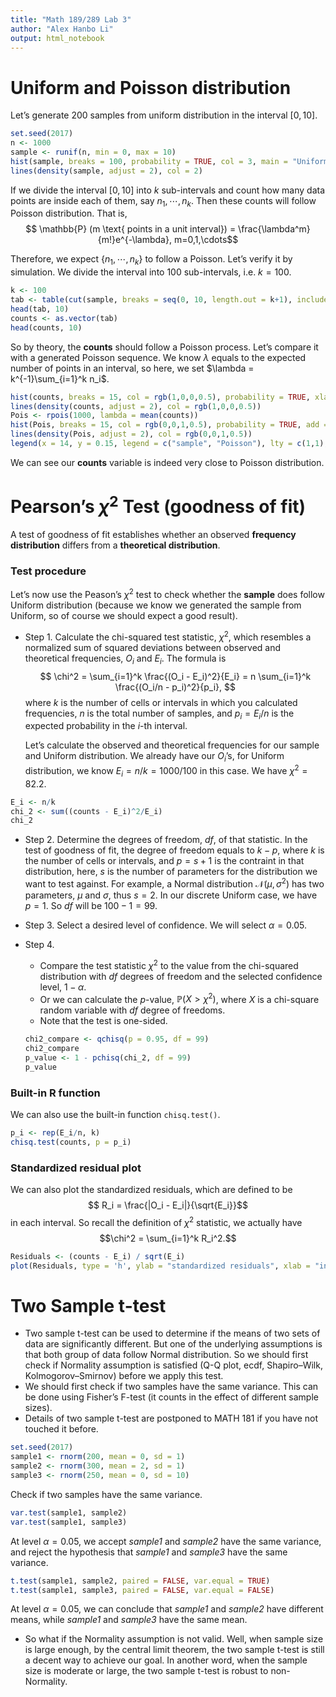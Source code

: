 ```yaml
---
title: "Math 189/289 Lab 3"
author: "Alex Hanbo Li"
output: html_notebook
---
```


# Uniform and Poisson distribution
Let's generate 200 samples from uniform distribution in the interval $[0,10]$.
```r
set.seed(2017)
n <- 1000
sample <- runif(n, min = 0, max = 10)
hist(sample, breaks = 100, probability = TRUE, col = 3, main = "Uniform distribution samples")
lines(density(sample, adjust = 2), col = 2)
```

If we divide the interval $[0,10]$ into $k$ sub-intervals and count how many data points are inside each of them, say $n_1, \cdots, n_k$. Then these counts will follow Poisson distribution. That is,
$$ \mathbb{P} (m \text{ points in a unit interval}) = \frac{\lambda^m}{m!}e^{-\lambda}, m=0,1,\cdots$$

Therefore, we expect $\{n_1, \cdots, n_k\}$ to follow a Poisson. Let's verify it by simulation. We divide the interval into 100 sub-intervals, i.e. $k = 100$.
```r
k <- 100
tab <- table(cut(sample, breaks = seq(0, 10, length.out = k+1), include.lowest = TRUE))
head(tab, 10)
counts <- as.vector(tab)
head(counts, 10)
```

So by theory, the **counts** should follow a Poisson process. Let's compare it with a generated Poisson sequence. We know $\lambda$ equals to the expected number of points in an interval, so here, we set $\lambda = k^{-1}\sum_{i=1}^k n_i$.
```r
hist(counts, breaks = 15, col = rgb(1,0,0,0.5), probability = TRUE, xlab = "number of points inside an interval", ylim = c(0,0.2))
lines(density(counts, adjust = 2), col = rgb(1,0,0,0.5))
Pois <- rpois(1000, lambda = mean(counts))
hist(Pois, breaks = 15, col = rgb(0,0,1,0.5), probability = TRUE, add = TRUE)
lines(density(Pois, adjust = 2), col = rgb(0,0,1,0.5))
legend(x = 14, y = 0.15, legend = c("sample", "Poisson"), lty = c(1,1), col = c(rgb(1,0,0,0.5), rgb(0,0,1,0.5)))
```

We can see our **counts** variable is indeed very close to Poisson distribution.



# Pearson's $\chi^2$ Test (goodness of fit)

A test of goodness of fit establishes whether an observed **frequency distribution** differs from a **theoretical distribution**.

### Test procedure
Let's now use the Peason's $\chi^2$ test to check whether the **sample** does follow Uniform distribution (because we know we generated the sample from Uniform, so of course we should expect a good result).

* Step 1. 
Calculate the chi-squared test statistic, $\chi^2$, which resembles a normalized sum of squared deviations between observed and theoretical frequencies, $O_i$ and $E_i$. The formula is 
$$ \chi^2 = \sum_{i=1}^k \frac{(O_i - E_i)^2}{E_i} = n \sum_{i=1}^k \frac{(O_i/n - p_i)^2}{p_i}, $$
where $k$ is the number of cells or intervals in which you calculated frequencies, $n$ is the total number of samples, and $p_i = E_i/n$ is the expected probability in the $i$-th interval.

    Let's calculate the observed and theoretical frequencies for our sample and Uniform distribution. 
    We already have our $O_i$'s, for Uniform distribution, we know $E_i = n/k = 1000/100$ in this case. We have $\chi^2 = 82.2$.
    

```r
E_i <- n/k
chi_2 <- sum((counts - E_i)^2/E_i)
chi_2
```

* Step 2.
Determine the degrees of freedom, *df*, of that statistic. In the test of goodness of fit, the degree of freedom equals to $k - p$, where $k$ is the number of cells or intervals, and $p = s+1$ is the contraint in that distribution, here, $s$ is the number of parameters for the distribution we want to test against. For example, a Normal distribution $\mathcal{N}(\mu, \sigma^2)$ has two parameters, $\mu$ and $\sigma$, thus $s = 2$. In our discrete Uniform case, we have $p = 1$. So *df* will be $100-1=99$.

* Step 3.
Select a desired level of confidence. We will select $\alpha = 0.05$.

* Step 4.
    + Compare the test statistic $\chi^2$ to the value from the chi-squared distribution with *df* degrees of freedom and the selected confidence level, $1 - \alpha$.
    + Or we can calculate the $p$-value, $\mathbb{P}(X > \chi^2)$, where $X$ is a chi-square random variable with *df* degree of freedoms.
    + Note that the test is one-sided.
```r
chi2_compare <- qchisq(p = 0.95, df = 99)
chi2_compare
p_value <- 1 - pchisq(chi_2, df = 99)
p_value
```

### Built-in R function
We can also use the built-in function `chisq.test()`.
```r
p_i <- rep(E_i/n, k)
chisq.test(counts, p = p_i)
```

### Standardized residual plot
We can also plot the standardized residuals, which are defined to be
$$ R_i = \frac{|O_i - E_i|}{\sqrt{E_i}}$$
in each interval.
So recall the definition of $\chi^2$ statistic, we actually have 
$$\chi^2 = \sum_{i=1}^k R_i^2.$$
```r
Residuals <- (counts - E_i) / sqrt(E_i)
plot(Residuals, type = 'h', ylab = "standardized residuals", xlab = "interval index")
```

# Two Sample t-test
* Two sample t-test can be used to determine if the means of two sets of data are significantly different. But one of the underlying assumptions is that both group of data follow Normal distribution. So we should first check if Normality assumption is satisfied (Q-Q plot, ecdf, Shapiro–Wilk, Kolmogorov–Smirnov) before we apply this test.
* We should first check if two samples have the same variance. This can be done using Fisher's F-test (it counts in the effect of different sample sizes).
* Details of two sample t-test are postponed to MATH 181 if you have not touched it before.
```r
set.seed(2017)
sample1 <- rnorm(200, mean = 0, sd = 1)
sample2 <- rnorm(300, mean = 2, sd = 1)
sample3 <- rnorm(250, mean = 0, sd = 10)
```

Check if two samples have the same variance.
```r
var.test(sample1, sample2)
var.test(sample1, sample3)
```

At level $\alpha = 0.05$, we accept *sample1* and *sample2* have the same variance, and reject the hypothesis that *sample1* and *sample3* have the same variance.

```r
t.test(sample1, sample2, paired = FALSE, var.equal = TRUE)
t.test(sample1, sample3, paired = FALSE, var.equal = FALSE)
```
At level $\alpha = 0.05$, we can conclude that *sample1* and *sample2* have different means, while *sample1* and *sample3* have the same mean.

* So what if the Normality assumption is not valid. Well, when sample size is large enough, by the central limit theorem, the two sample t-test is still a decent way to achieve our goal. In another word, when the sample size is moderate or large, the two sample t-test is robust to non-Normality.
